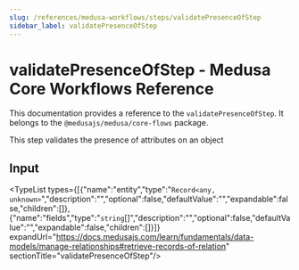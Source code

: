 ```yaml
---
slug: /references/medusa-workflows/steps/validatePresenceOfStep
sidebar_label: validatePresenceOfStep
---
```



# validatePresenceOfStep - Medusa Core Workflows Reference

This documentation provides a reference to the `validatePresenceOfStep`. It belongs to the `@medusajs/medusa/core-flows` package.

This step validates the presence of attributes on an object

## Input

<TypeList types={[{"name":"entity","type":"`Record<any, unknown>`","description":"","optional":false,"defaultValue":"","expandable":false,"children":[]},{"name":"fields","type":"`string`[]","description":"","optional":false,"defaultValue":"","expandable":false,"children":[]}]} expandUrl="https://docs.medusajs.com/learn/fundamentals/data-models/manage-relationships#retrieve-records-of-relation" sectionTitle="validatePresenceOfStep"/>
